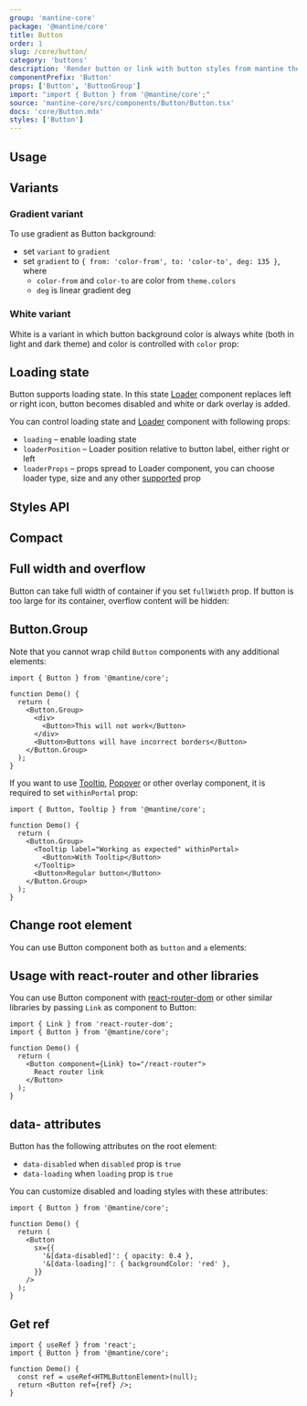 ```yaml
---
group: 'mantine-core'
package: '@mantine/core'
title: Button
order: 1
slug: /core/button/
category: 'buttons'
description: 'Render button or link with button styles from mantine theme'
componentPrefix: 'Button'
props: ['Button', 'ButtonGroup']
import: "import { Button } from '@mantine/core';"
source: 'mantine-core/src/components/Button/Button.tsx'
docs: 'core/Button.mdx'
styles: ['Button']
---
```



## Usage

<Demo data={ButtonDemos.configurator} />

## Variants

<Demo data={ButtonDemos.variants} />

### Gradient variant

To use gradient as Button background:

- set `variant` to `gradient`
- set `gradient` to `{ from: 'color-from', to: 'color-to', deg: 135 }`, where
  - `color-from` and `color-to` are color from `theme.colors`
  - `deg` is linear gradient deg

<Demo data={ButtonDemos.gradient} />

### White variant

White is a variant in which button background color is always white (both in light and dark theme) and color is controlled with `color` prop:

<Demo data={ButtonDemos.whiteConfigurator} />

## Loading state

Button supports loading state. In this state [Loader](/core/loader/) component replaces left or right icon,
button becomes disabled and white or dark overlay is added.

You can control loading state and [Loader](/core/loader/) component with following props:

- `loading` – enable loading state
- `loaderPosition` – Loader position relative to button label, either right or left
- `loaderProps` – props spread to Loader component, you can choose loader type, size and any other [supported](/core/loader/) prop

<Demo data={ButtonDemos.loadingConfigurator} />

## Styles API

<Demo data={ButtonDemos.customize} />

## Compact

<Demo data={ButtonDemos.compact} />

## Full width and overflow

Button can take full width of container if you set `fullWidth` prop.
If button is too large for its container, overflow content will be hidden:

<Demo data={ButtonDemos.overflow} />

## Button.Group

<Demo data={ButtonDemos.group} />

Note that you cannot wrap child `Button` components with any additional elements:

```tsx
import { Button } from '@mantine/core';

function Demo() {
  return (
    <Button.Group>
      <div>
        <Button>This will not work</Button>
      </div>
      <Button>Buttons will have incorrect borders</Button>
    </Button.Group>
  );
}
```

If you want to use [Tooltip](/core/tooltip/), [Popover](/core/popover/) or other overlay component,
it is required to set `withinPortal` prop:

```tsx
import { Button, Tooltip } from '@mantine/core';

function Demo() {
  return (
    <Button.Group>
      <Tooltip label="Working as expected" withinPortal>
        <Button>With Tooltip</Button>
      </Tooltip>
      <Button>Regular button</Button>
    </Button.Group>
  );
}
```

## Change root element

You can use Button component both as `button` and `a` elements:

<Demo data={ButtonDemos.component} />

## Usage with react-router and other libraries

You can use Button component with [react-router-dom](https://reactrouter.com/web/guides/quick-start)
or other similar libraries by passing `Link` as component to Button:

```tsx
import { Link } from 'react-router-dom';
import { Button } from '@mantine/core';

function Demo() {
  return (
    <Button component={Link} to="/react-router">
      React router link
    </Button>
  );
}
```

## data- attributes

Button has the following attributes on the root element:

- `data-disabled` when `disabled` prop is `true`
- `data-loading` when `loading` prop is `true`

You can customize disabled and loading styles with these attributes:

```tsx
import { Button } from '@mantine/core';

function Demo() {
  return (
    <Button
      sx={{
        '&[data-disabled]': { opacity: 0.4 },
        '&[data-loading]': { backgroundColor: 'red' },
      }}
    />
  );
}
```

## Get ref

```tsx
import { useRef } from 'react';
import { Button } from '@mantine/core';

function Demo() {
  const ref = useRef<HTMLButtonElement>(null);
  return <Button ref={ref} />;
}
```
